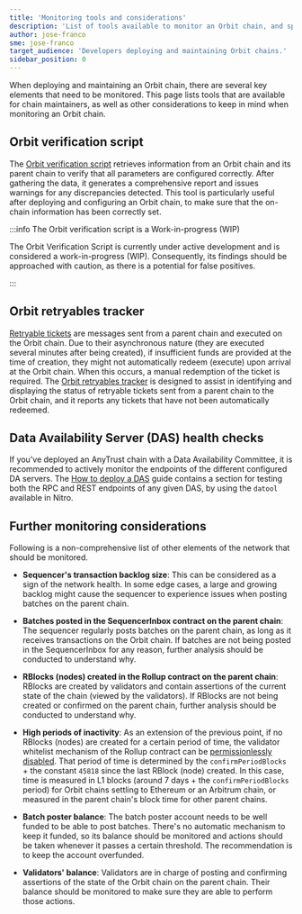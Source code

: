 ```yaml
---
title: 'Monitoring tools and considerations'
description: 'List of tools available to monitor an Orbit chain, and special considerations to take with regard to monitoring'
author: jose-franco
sme: jose-franco
target_audience: 'Developers deploying and maintaining Orbit chains.'
sidebar_position: 0
---
```


When deploying and maintaining an Orbit chain, there are several key elements that need to be monitored. This page lists tools that are available for chain maintainers, as well as other considerations to keep in mind when monitoring an Orbit chain.

## Orbit verification script

The [Orbit verification script](https://github.com/OffchainLabs/arbitrum-orbit-sdk/tree/feat-add-verification-scripts/examples/verify-rollup) retrieves information from an Orbit chain and its parent chain to verify that all parameters are configured correctly. After gathering the data, it generates a comprehensive report and issues warnings for any discrepancies detected. This tool is particularly useful after deploying and configuring an Orbit chain, to make sure that the on-chain information has been correctly set.

:::info The Orbit verification script is a Work-in-progress (WIP)

The Orbit Verification Script is currently under active development and is considered a work-in-progress (WIP). Consequently, its findings should be approached with caution, as there is a potential for false positives.

:::

## Orbit retryables tracker

[Retryable tickets](/how-arbitrum-works/arbos/l1-l2-messaging.md) are messages sent from a parent chain and executed on the Orbit chain. Due to their asynchronous nature (they are executed several minutes after being created), if insufficient funds are provided at the time of creation, they might not automatically redeem (execute) upon arrival at the Orbit chain. When this occurs, a manual redemption of the ticket is required. The [Orbit retryables tracker](https://github.com/OffchainLabs/Orbit-retryable-tracker) is designed to assist in identifying and displaying the status of retryable tickets sent from a parent chain to the Orbit chain, and it reports any tickets that have not been automatically redeemed.

## Data Availability Server (DAS) health checks

If you've deployed an AnyTrust chain with a Data Availability Committee, it is recommended to actively monitor the endpoints of the different configured DA servers. The [How to deploy a DAS](/run-arbitrum-node/data-availability-committees/02-deploy-das.md#testing-the-das) guide contains a section for testing both the RPC and REST endpoints of any given DAS, by using the `datool` available in <a data-quicklook-from="arbitrum-nitro">Nitro</a>.

## Further monitoring considerations

Following is a non-comprehensive list of other elements of the network that should be monitored.

- **Sequencer's transaction backlog size**: This can be considered as a sign of the network health. In some edge cases, a large and growing backlog might cause the sequencer to experience issues when posting batches on the parent chain.

- **Batches posted in the SequencerInbox contract on the parent chain**: The sequencer regularly posts batches on the parent chain, as long as it receives transactions on the Orbit chain. If batches are not being posted in the SequencerInbox for any reason, further analysis should be conducted to understand why.

- **RBlocks (nodes) created in the Rollup contract on the parent chain**: RBlocks are created by validators and contain assertions of the current state of the chain (viewed by the validators). If RBlocks are not being created or confirmed on the parent chain, further analysis should be conducted to understand why.

- **High periods of inactivity**: As an extension of the previous point, if no RBlocks (nodes) are created for a certain period of time, the validator whitelist mechanism of the Rollup contract can be [permissionlessly disabled](https://github.com/OffchainLabs/nitro-contracts/blob/main/src/rollup/RollupUserLogic.sol#L62). That period of time is determined by the `confirmPeriodBlocks` + the constant `45818` since the last RBlock (node) created. In this case, time is measured in L1 blocks (around 7 days + the `confirmPeriodBlocks` period) for Orbit chains settling to Ethereum or an Arbitrum chain, or measured in the parent chain's block time for other parent chains.

- **Batch poster balance**: The batch poster account needs to be well funded to be able to post batches. There's no automatic mechanism to keep it funded, so its balance should be monitored and actions should be taken whenever it passes a certain threshold. The recommendation is to keep the account overfunded.

- **Validators' balance**: Validators are in charge of posting and confirming assertions of the state of the Orbit chain on the parent chain. Their balance should be monitored to make sure they are able to perform those actions.

